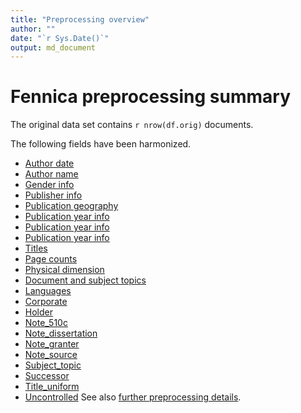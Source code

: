 ```yaml
---
title: "Preprocessing overview"
author: ""
date: "`r Sys.Date()`"
output: md_document
---
```




# Fennica preprocessing summary

The original data set contains `r nrow(df.orig)` documents.

The following fields have been harmonized.

  * [Author date](author_date.md)
  * [Author name](author_name.md)
  * [Gender info](gender.md)
  * [Publisher info](publisher.md)
  * [Publication geography](publication_place.md)
  * [Publication year info](publication_time.md)
  * [Publication year info](publication_frequency.md)
  * [Publication year info](publication_interval.md)
  * [Titles](title.md)  
  * [Page counts](pagecount.md)
  * [Physical dimension](dimension.md)    
  * [Document and subject topics](topic.md)
  * [Languages](language.md)
  * [Corporate](corporate.md)
  * [Holder](holder.md)
  * [Note_510c](note_510c.md)
  * [Note_dissertation](note_dissertation.md)
  * [Note_granter](note_granter.md)
  * [Note_source](note_source.md)
  * [Subject_topic](subject_topic.md)
  * [Successor](successor.md)
  * [Title_uniform](title_uniform.md)
  * [Uncontrolled](uncontrolled.md)
See also [further preprocessing details](details.Rmd).

